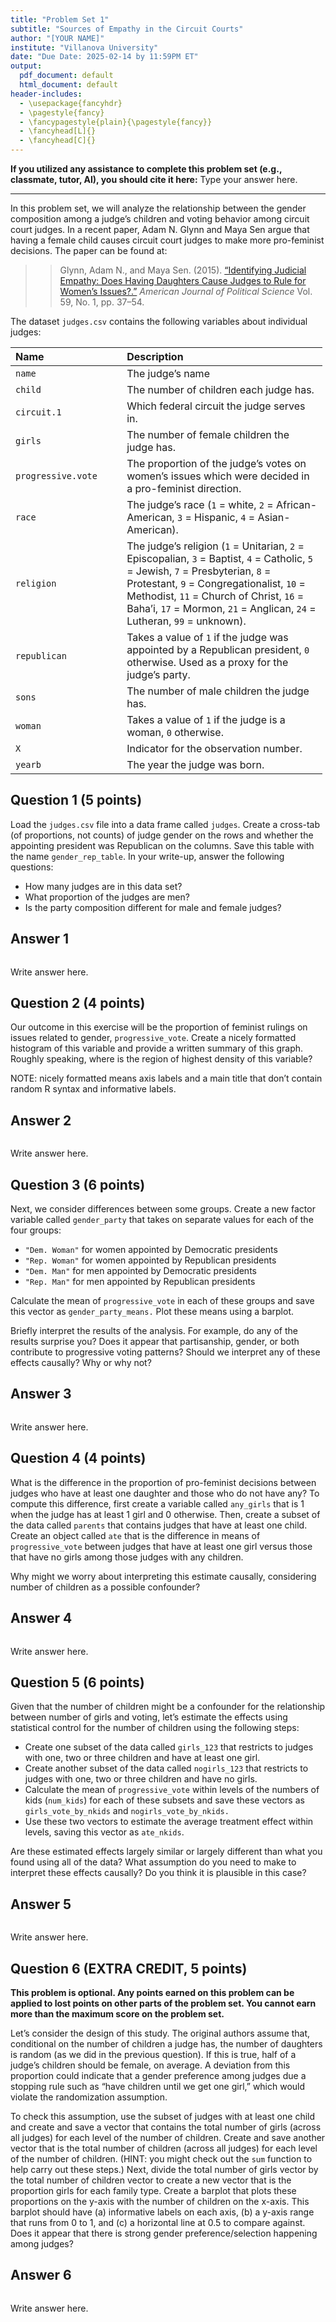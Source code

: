 ```yaml
---
title: "Problem Set 1"
subtitle: "Sources of Empathy in the Circuit Courts"
author: "[YOUR NAME]"
institute: "Villanova University"
date: "Due Date: 2025-02-14 by 11:59PM ET"
output:
  pdf_document: default
  html_document: default
header-includes:
  - \usepackage{fancyhdr}
  - \pagestyle{fancy}
  - \fancypagestyle{plain}{\pagestyle{fancy}}
  - \fancyhead[L]{}
  - \fancyhead[C]{}
---
```

  
**If you utilized any assistance to complete this problem set (e.g., classmate, tutor, AI), you should cite it here:** Type your answer here.

  ------------------------------------------------------------------------------


In this problem set, we will analyze the relationship between the gender composition among a judge’s children and voting behavior among circuit court judges. In a recent paper, Adam N. Glynn and Maya Sen argue that having a female child causes circuit court judges to make more pro-feminist decisions. The paper can be found at: 

  >> Glynn, Adam N., and Maya Sen. (2015). ["Identifying Judicial Empathy: Does Having Daughters Cause Judges to Rule for Women's Issues?."](https://doi.org/10.1111/ajps.12118) *American Journal of Political Science* Vol. 59, No. 1, pp. 37--54.

The dataset `judges.csv` contains the following variables about individual judges:

 -------------------------------- ----------------------------------------------------------
 Name                             Description
 -------------------------------- ----------------------------------------------------------
 `name`                           The judge’s name
 
 `child`                          The number of children each judge has.
 
 `circuit.1`                      Which federal circuit the judge serves in.
 
 `girls`                          The number of female children the judge has.
 
 `progressive.vote`               The proportion of the judge’s votes on women’s issues which 
                                  were decided in a pro-feminist direction.
                                  
 `race`                           The judge’s race (`1` = white, `2` = African-American, 
                                  `3` = Hispanic, `4` = Asian-American).
                                  
 `religion`                       The judge’s religion (`1` = Unitarian, `2` = Episcopalian, `3` = Baptist, 
                                  `4` = Catholic, `5` = Jewish, `7` = Presbyterian, `8` = Protestant, 
                                  `9` = Congregationalist, `10` = Methodist, `11` = Church of Christ, 
                                  `16` = Baha'i, `17` = Mormon, `21` = Anglican, `24` = Lutheran, `99` = unknown). 
                                  
 `republican`                     Takes a value of `1` if the judge was appointed by a Republican president, `0` otherwise.
                                  Used as a proxy for the judge’s party.
                                  
 `sons`                           The number of male children the judge has.
 
 `woman`                          Takes a value of `1` if the judge is a woman, `0` otherwise.
 
 `X`                              Indicator for the observation number.
 
 `yearb`                          The year the judge was born.
 -------------------------------------------------------------------------------------------

## Question 1 (5 points)

  Load the `judges.csv` file into a data frame called `judges`. Create a cross-tab (of proportions, not counts) of judge gender on the rows and whether the appointing president was Republican on the columns. Save this table with the name `gender_rep_table`. In your write-up, answer the following questions:

  - How many judges are in this data set?
  - What proportion of the judges are men?
  - Is the party composition different for male and female judges?

## Answer 1

```r

```

Write answer here.

## Question 2 (4 points)

Our outcome in this exercise will be the proportion of feminist rulings on issues related to gender, `progressive_vote`. Create a nicely formatted histogram of this variable and provide a written summary of this graph. Roughly speaking, where is the region of highest density of this variable?

NOTE: nicely formatted means axis labels and a main title that don't contain random R syntax and informative labels.

## Answer 2

```r
 
```

Write answer here.

## Question 3 (6 points)

Next, we consider differences between some groups. Create a new factor variable called `gender_party` that takes on separate values for each of the four groups:

  - `"Dem. Woman"` for women appointed by Democratic presidents
  - `"Rep. Woman"` for women appointed by Republican presidents
  - `"Dem. Man"` for men appointed by Democratic presidents
  - `"Rep. Man"` for men appointed by Republican presidents

Calculate the mean of `progressive_vote` in each of these groups and save this vector as `gender_party_means.` Plot these means using a barplot.

Briefly interpret the results of the analysis. For example, do any of the results surprise you? Does it appear that partisanship, gender, or both contribute to progressive voting patterns? Should we interpret any of these effects causally? Why or why not?

## Answer 3

```r

```

Write answer here.

## Question 4 (4 points)

What is the difference in the proportion of pro-feminist decisions between judges who have at least one daughter and those who do not have any? To compute this difference, first create a variable called `any_girls` that is 1 when the judge has at least 1 girl and 0 otherwise. Then, create a subset of the data called `parents` that contains judges that have at least one child. Create an object called `ate` that is the difference in means of `progressive_vote` between judges that have at least one girl versus those that have no girls among those judges with any children.

Why might we worry about interpreting this estimate causally, considering number of children as a possible confounder?

## Answer 4

```r

```

Write answer here.

## Question 5 (6 points)

Given that the number of children might be a confounder for the relationship between number of girls and voting, let’s estimate the effects using statistical control for the number of children using the following steps:

  - Create one subset of the data called `girls_123` that restricts to judges with one, two or three children and have at least one girl.
  - Create another subset of the data called `nogirls_123` that restricts to judges with one, two or three children and have no girls.
  - Calculate the mean of `progressive_vote` within levels of the numbers of kids (`num_kids`) for each of these subsets and save these vectors as `girls_vote_by_nkids` and `nogirls_vote_by_nkids.`
  - Use these two vectors to estimate the average treatment effect within levels, saving this vector as `ate_nkids`.

Are these estimated effects largely similar or largely different than what you found using all of the data? What assumption do you need to make to interpret these effects causally? Do you think it is plausible in this case?

## Answer 5

```r

```

Write answer here.

## Question 6 (EXTRA CREDIT, 5 points)

**This problem is optional. Any points earned on this problem can be applied to lost points on other parts of the problem set. You cannot earn more than the maximum score on the problem set.**

Let’s consider the design of this study. The original authors assume that, conditional on the number of children a judge has, the number of daughters is random (as we did in the previous question). If this is true, half of a judge’s children should be female, on average. A deviation from this proportion could indicate that a gender preference among judges due a stopping rule such as “have children until we get one girl,” which would violate the randomization assumption.

To check this assumption, use the subset of judges with at least one child and create and save a vector that contains the total number of girls (across all judges) for each level of the number of children. Create and save another vector that is the total number of children (across all judges) for each level of the number of children. (HINT: you might check out the `sum` function to help carry out these steps.) Next, divide the total number of girls vector by the total number of children vector to create a new vector that is the proportion girls for each family type. Create a barplot that plots these proportions on the y-axis with the number of children on the x-axis. This barplot should have (a) informative labels on each axis, (b) a y-axis range that runs from 0 to 1, and (c) a horizontal line at 0.5 to compare against. Does it appear that there is strong gender preference/selection happening among judges?

## Answer 6
```r

```

Write answer here.
